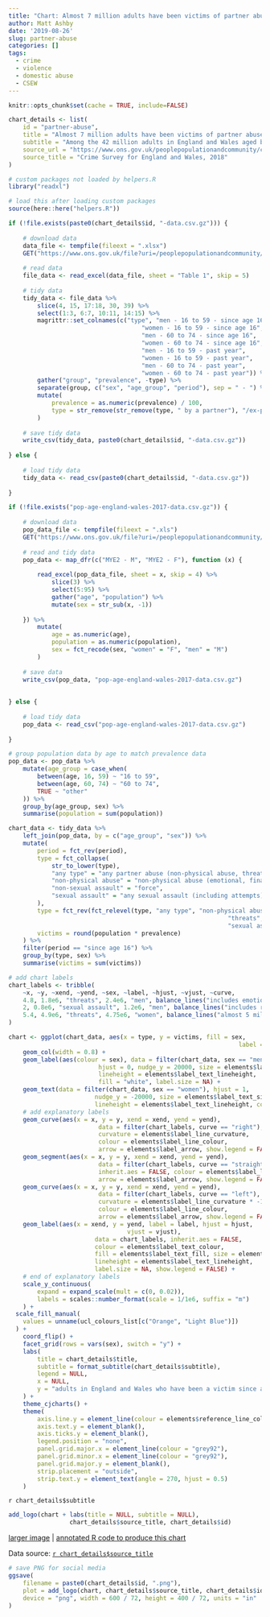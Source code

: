 ```yaml
---
title: "Chart: Almost 7 million adults have been victims of partner abuse"
author: Matt Ashby
date: '2019-08-26'
slug: partner-abuse
categories: []
tags:
  - crime
  - violence
  - domestic abuse
  - CSEW
---
```



```r
knitr::opts_chunk$set(cache = TRUE, include=FALSE)
```

```r
chart_details <- list(
	id = "partner-abuse",
	title = "Almost 7 million adults have been victims of partner abuse",
	subtitle = "Among the 42 million adults in England and Wales aged between 16 and 74, 1.3 million have been sexually assaulted by a partner, 4.3 million subjected to non-sexual assault and 2.3 million have been stalked. In every category, at least twice as many women as men have been victimised by a partner.",
	source_url = "https://www.ons.gov.uk/peoplepopulationandcommunity/crimeandjustice/articles/domesticabusefindingsfromthecrimesurveyforenglandandwales/yearendingmarch2018",
	source_title = "Crime Survey for England and Wales, 2018"
)
```

```r
# custom packages not loaded by helpers.R
library("readxl")

# load this after loading custom packages
source(here::here("helpers.R"))
```

```r
if (!file.exists(paste0(chart_details$id, "-data.csv.gz"))) {
	
	# download data
	data_file <- tempfile(fileext = ".xlsx")
	GET("https://www.ons.gov.uk/file?uri=/peoplepopulationandcommunity/crimeandjustice/datasets/domesticabusefindingsfromthecrimesurveyforenglandandwalesappendixtables/yearendingmarch2018/domesticabusetablesfinal.xlsx", write_disk(data_file))
	
	# read data
	file_data <- read_excel(data_file, sheet = "Table 1", skip = 5) 
	
	# tidy data
	tidy_data <- file_data %>% 
		slice(4, 15, 17:18, 30, 39) %>% 
		select(1:3, 6:7, 10:11, 14:15) %>% 
		magrittr::set_colnames(c("type", "men - 16 to 59 - since age 16", 
									 "women - 16 to 59 - since age 16", 
									 "men - 60 to 74 - since age 16", 
									 "women - 60 to 74 - since age 16", 
									 "men - 16 to 59 - past year", 
									 "women - 16 to 59 - past year",
									 "men - 60 to 74 - past year", 
									 "women - 60 to 74 - past year")) %>% 
		gather("group", "prevalence", -type) %>% 
		separate(group, c("sex", "age_group", "period"), sep = " - ") %>% 
		mutate(
			prevalence = as.numeric(prevalence) / 100,
			type = str_remove(str_remove(type, " by a partner"), "/ex-partner")
		)
	
	# save tidy data
	write_csv(tidy_data, paste0(chart_details$id, "-data.csv.gz"))	
	
} else {
	
	# load tidy data
	tidy_data <- read_csv(paste0(chart_details$id, "-data.csv.gz"))
	
}		

if (!file.exists("pop-age-england-wales-2017-data.csv.gz")) {
	
	# download data
	pop_data_file <- tempfile(fileext = ".xls")
	GET("https://www.ons.gov.uk/file?uri=/peoplepopulationandcommunity/populationandmigration/populationestimates/datasets/populationestimatesforukenglandandwalesscotlandandnorthernireland/mid2017/ukmidyearestimates2017finalversion.xls", write_disk(pop_data_file))
	
	# read and tidy data
	pop_data <- map_dfr(c("MYE2 - M", "MYE2 - F"), function (x) {
		
		read_excel(pop_data_file, sheet = x, skip = 4) %>% 
			slice(3) %>% 
			select(5:95) %>% 
			gather("age", "population") %>% 
			mutate(sex = str_sub(x, -1))
		
	}) %>% 
		mutate(
			age = as.numeric(age),
			population = as.numeric(population),
			sex = fct_recode(sex, "women" = "F", "men" = "M")
		)
	
	# save data
	write_csv(pop_data, "pop-age-england-wales-2017-data.csv.gz")	
	
	
} else {
	
	# load tidy data
	pop_data <- read_csv("pop-age-england-wales-2017-data.csv.gz")
	
}
```

```r
# group population data by age to match prevalence data
pop_data <- pop_data %>% 
	mutate(age_group = case_when(
		between(age, 16, 59) ~ "16 to 59",
		between(age, 60, 74) ~ "60 to 74",
		TRUE ~ "other"
	)) %>% 
	group_by(age_group, sex) %>% 
	summarise(population = sum(population))

chart_data <- tidy_data %>% 
	left_join(pop_data, by = c("age_group", "sex")) %>% 
	mutate(
		period = fct_rev(period),
		type = fct_collapse(
			str_to_lower(type), 
			"any type" = "any partner abuse (non-physical abuse, threats, force, sexual assault or stalking)",
			"non-physical abuse" = "non-physical abuse (emotional, financial)",
			"non-sexual assault" = "force", 
			"sexual assault" = "any sexual assault (including attempts)"
		),
		type = fct_rev(fct_relevel(type, "any type", "non-physical abuse", 
															 "threats", "non-sexual assault", 
															 "sexual assault")),
		victims = round(population * prevalence)
	) %>% 
	filter(period == "since age 16") %>% 
	group_by(type, sex) %>% 
	summarise(victims = sum(victims))

# add chart labels
chart_labels <- tribble(
	~x, ~y, ~xend, ~yend, ~sex, ~label, ~hjust, ~vjust, ~curve,
	4.8, 1.8e6, "threats", 2.4e6, "men", balance_lines("includes emotional abuse or financial coercive control", 2), "left", "center", "right",
	2, 0.8e6, "sexual assault", 1.2e6, "men", balance_lines("includes rape, assault by penetration and indecent exposure", 2), "left", "center", "right",
	5.4, 4.9e6, "threats", 4.75e6, "women", balance_lines("almost 5 million women have been victims of domestic abuse", 3), "right", "top", "left"
)
```

```r
chart <- ggplot(chart_data, aes(x = type, y = victims, fill = sex,
																label = type)) + 
	geom_col(width = 0.8) +
	geom_label(aes(colour = sex), data = filter(chart_data, sex == "men"), 
						 hjust = 0, nudge_y = 20000, size = elements$label_text_size, 
						 lineheight = elements$label_text_lineheight, 
						 fill = "white", label.size = NA) +
	geom_text(data = filter(chart_data, sex == "women"), hjust = 1,
						nudge_y = -20000, size = elements$label_text_size, 
						lineheight = elements$label_text_lineheight, colour = "white") +
	# add explanatory labels
	geom_curve(aes(x = x, y = y, xend = xend, yend = yend),
						 data = filter(chart_labels, curve == "right"), inherit.aes = FALSE, 
						 curvature = elements$label_line_curvature, 
						 colour = elements$label_line_colour, 
						 arrow = elements$label_arrow, show.legend = FALSE) +
	geom_segment(aes(x = x, y = y, xend = xend, yend = yend),
						 data = filter(chart_labels, curve == "straight"), 
						 inherit.aes = FALSE, colour = elements$label_line_colour, 
						 arrow = elements$label_arrow, show.legend = FALSE) +
	geom_curve(aes(x = x, y = y, xend = xend, yend = yend),
						 data = filter(chart_labels, curve == "left"), inherit.aes = FALSE, 
						 curvature = elements$label_line_curvature * -1, 
						 colour = elements$label_line_colour, 
						 arrow = elements$label_arrow, show.legend = FALSE) +
	geom_label(aes(x = xend, y = yend, label = label, hjust = hjust, 
								 vjust = vjust),
						data = chart_labels, inherit.aes = FALSE, 
						colour = elements$label_text_colour,
						fill = elements$label_text_fill, size = elements$label_text_size, 
						lineheight = elements$label_text_lineheight,
						label.size = NA, show.legend = FALSE) +
	# end of explanatory labels
	scale_y_continuous(
		expand = expand_scale(mult = c(0, 0.02)), 
		labels = scales::number_format(scale = 1/1e6, suffix = "m")
	) +
  scale_fill_manual(
    values = unname(ucl_colours_list[c("Orange", "Light Blue")])
  ) +
	coord_flip() +
	facet_grid(rows = vars(sex), switch = "y") +
	labs(
		title = chart_details$title,
		subtitle = format_subtitle(chart_details$subtitle),
		legend = NULL,
		x = NULL,
		y = "adults in England and Wales who have been a victim since age 16"
	) +
	theme_cjcharts() +
	theme(
		axis.line.y = element_line(colour = elements$reference_line_colour),
		axis.text.y = element_blank(),
		axis.ticks.y = element_blank(),
		legend.position = "none",
		panel.grid.major.x = element_line(colour = "grey92"),
		panel.grid.minor.x = element_line(colour = "grey92"),
		panel.grid.major.y = element_blank(),
		strip.placement = "outside",
		strip.text.y = element_text(angle = 270, hjust = 0.5)
	)
```

`r chart_details$subtitle`

```r
add_logo(chart + labs(title = NULL, subtitle = NULL), 
				 chart_details$source_title, chart_details$id)
```

[larger image](../`r chart_details$id`.png)
| [annotated R code to produce this chart](https://github.com/mpjashby/lesscrime.info/blob/master/content/post/`r chart_details$id`.Rmd)

Data source: [`r chart_details$source_title`](`r chart_details$source_url`)


```r
# save PNG for social media
ggsave(
	filename = paste0(chart_details$id, ".png"), 
	plot = add_logo(chart, chart_details$source_title, chart_details$id), 
	device = "png", width = 600 / 72, height = 400 / 72, units = "in"
)
```
